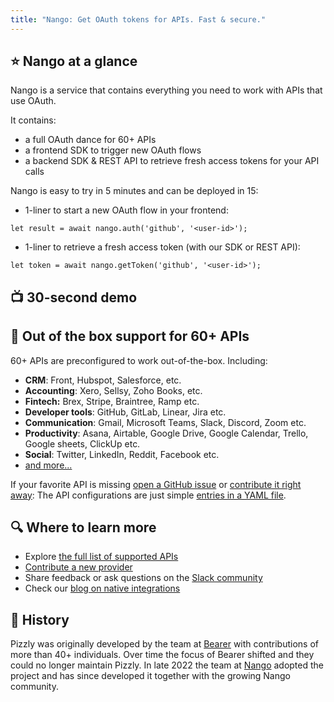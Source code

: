```yaml
---
title: "Nango: Get OAuth tokens for APIs. Fast & secure."
---
```


## ⭐ Nango at a glance[](#-nango-at-a-glance "Direct link to ⭐ Nango at a glance")

Nango is a service that contains everything you need to work with APIs that use OAuth.

It contains:

* a full OAuth dance for 60+ APIs
* a frontend SDK to trigger new OAuth flows
* a backend SDK & REST API to retrieve fresh access tokens for your API calls

Nango is easy to try in 5 minutes and can be deployed in 15:

* 1-liner to start a new OAuth flow in your frontend:

```
let result = await nango.auth('github', '<user-id>');

```

* 1-liner to retrieve a fresh access token (with our SDK or REST API):

```
let token = await nango.getToken('github', '<user-id>');

```

## 📺 30-second demo[](#demo "Direct link to 📺 30-second demo")

## 👾 Out of the box support for 60+ APIs[](#-out-of-the-box-support-for-60-apis "Direct link to 👾 Out of the box support for 60+ APIs")

60+ APIs are preconfigured to work out-of-the-box. Including:

* **CRM**: Front, Hubspot, Salesforce, etc.
* **Accounting**: Xero, Sellsy, Zoho Books, etc.
* **Fintech:** Brex, Stripe, Braintree, Ramp etc.
* **Developer tools**: GitHub, GitLab, Linear, Jira etc.
* **Communication**: Gmail, Microsoft Teams, Slack, Discord, Zoom etc.
* **Productivity**: Asana, Airtable, Google Drive, Google Calendar, Trello, Google sheets, ClickUp etc.
* **Social**: Twitter, LinkedIn, Reddit, Facebook etc.
* [and more...](https://nango.dev/oauth-providers)

If your favorite API is missing [open a GitHub issue](https://github.com/NangoHQ/nango/issues/new) or [contribute it right away](https://docs.nango.dev/contribute-api): The API configurations are just simple [entries in a YAML file](https://www.nango.dev/oauth-providers).

## 🔍 Where to learn more[](#-where-to-learn-more "Direct link to 🔍 Where to learn more")

* Explore [the full list of supported APIs](https://nango.dev/oauth-providers)
* [Contribute a new provider](/contribute-api)
* Share feedback or ask questions on the [Slack community](https://nango.dev/slack)
* Check our [blog on native integrations](https://www.nango.dev/blog)

## 🐻 History[](#-history "Direct link to 🐻 History")

Pizzly was originally developed by the team at [Bearer](https://www.bearer.com/?ref=pizzly) with contributions of more than 40+ individuals. Over time the focus of Bearer shifted and they could no longer maintain Pizzly. In late 2022 the team at [Nango](https://www.nango.dev) adopted the project and has since developed it together with the growing Nango community.